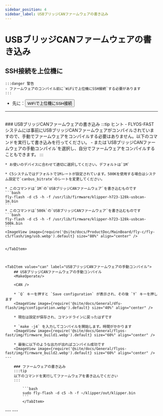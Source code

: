 ```yaml
---
sidebar_position: 4
sidebar_label: USBブリッジCANファームウェアの書き込み
---
```




# USBブリッジCANファームウェアの書き込み

## SSH接続を上位機に

    :::danger 警告
    - ファームウェアのコンパイル前に`WiFiで上位機にSSH接続`する必要があります
    :::

 * 先に：<Button variant="contained" disableElevation component="a" rel="noopener" href="/docs/ProductDoc/MainBoard/fly-c/fly-c5/ssh#使用wifi接続を上位機ssh">WiFiで上位機にSSH接続</Button>  
 ---
 <br/>

<Tabs>
    <TabItem value="usb" label="USBブリッジCANファームウェアの書き込み" default>
    ### USBブリッジCANファームウェアの書き込み
    :::tip ヒント
    - FLYOS-FASTシステムには事前にUSBブリッジCANファームウェアがコンパイルされていますので、手動でファームウェアをコンパイルする必要はありません。以下のコマンドを実行して書き込みを行ってください。
    - または`USBブリッジCANファームウェアの手動コンパイル`を選択し、自分でファームウェアをコンパイルすることもできます。
    :::

    * お使いのデバイスに合わせて適切に選択してください。デフォルトは`1M`

    * C5システムではデフォルトで1Mレートが設定されています。500Kを使用する場合はシステム設定で`canbus_bitrate`のレートを変更してください。

    * このコマンドは`1M`の`USBブリッジCANファームウェア`を書き込むものです
    ```bash
    fly-flash -d c5 -h -f /usr/lib/firmware/klipper-h723-128k-usbcan-1m.bin
    ```
    * このコマンドは`500k`の`USBブリッジCANファームウェア`を書き込むものです
    ```bash
    fly-flash -d c5 -h -f /usr/lib/firmware/klipper-h723-128k-usbcan-500k.bin
    ```
    <ImageView image={require('@site/docs/ProductDoc/MainBoard/fly-c/fly-c5/flash/img/usb.webp').default} size="80%" align="center" />


    </TabItem>



    <TabItem value="can" label="USBブリッジCANファームウェアの手動コンパイル">
        ## USBブリッジCANファームウェアの手動コンパイル
        <MakeOperate/>
    
        <CAN />
    
        * `Q` キーを押すと `Save configuration` が表示され、その後 `Y` キーを押します
        <ImageView image={require('@site/docs/General/dfu-flash/img/configuration.webp').default} size="40%" align="center" />
    
        * 現在は設定が保存され、コマンドラインに戻ったはずです
    
        * `make -j4` を入力してコンパイルを開始します。時間がかかります
        <ImageView image={require('@site/docs/General/flyos-fast/img/firmware_build1.webp').default} size="60%" align="center" />
    
        * 最後に以下のような出力が出ればコンパイル成功です
        <ImageView image={require('@site/docs/General/flyos-fast/img/firmware_build2.webp').default} size="60%" align="center" />
    ---

        ### ファームウェアの書き込み
        :::tip
        以下のコマンドを実行してファームウェアを書き込んでください
        :::
        
            ```bash
            sudo fly-flash -d c5 -h -f ~/klipper/out/klipper.bin
            ```
            </TabItem>
</Tabs>
---

<GetCanbusUUID />
---
